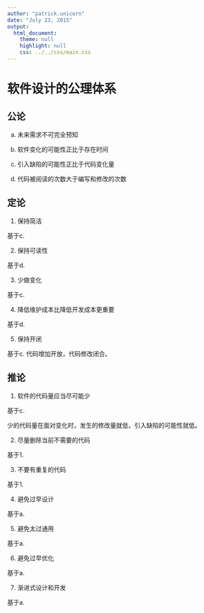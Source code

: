 ```yaml
---
author: "patrick.unicorn"
date: "July 23, 2015"
output: 
  html_document:
    theme: null
    highlight: null
    css: ../../css/main.css
---
```


# 软件设计的公理体系

## 公论

a. 未来需求不可完全预知

b. 软件变化的可能性正比于存在时间

c. 引入缺陷的可能性正比于代码变化量

d. 代码被阅读的次数大于编写和修改的次数

## 定论

1. 保持简洁

基于c.

2. 保持可读性

基于d.

3. 少做变化

基于c.

4. 降低维护成本比降低开发成本更重要

基于d.

5. 保持开闭

基于c. 代码增加开放，代码修改闭合。

## 推论

1. 软件的代码量应当尽可能少

基于c.

少的代码量在面对变化时，发生的修改量就低，引入缺陷的可能性就低。

2. 尽量删除当前不需要的代码

基于1.

3. 不要有重复的代码

基于1.

4. 避免过早设计

基于a.

5. 避免太过通用

基于a.

6. 避免过早优化

基于a.

7. 渐进式设计和开发

基于a.


